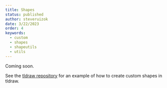 ```yaml
---
title: Shapes
status: published
author: steveruizok
date: 3/22/2023
order: 4
keywords:
  - custom
  - shapes
  - shapeutils
  - utils
---
```


Coming soon.

See the [tldraw repository](https://github.com/tldraw/tldraw) for an example of how to create custom shapes in tldraw.
